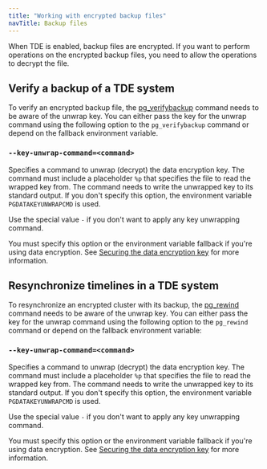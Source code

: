 ```yaml
---
title: "Working with encrypted backup files"
navTitle: Backup files
---
```


When TDE is enabled, backup files are encrypted. If you want to perform operations on the encrypted backup files, you need to allow the operations to decrypt the file.

## Verify a backup of a TDE system

To verify an encrypted backup file, the [pg_verifybackup](https://www.postgresql.org/docs/15/app-pgverifybackup.html) command needs to be aware of the unwrap key. You can either pass the key for the unwrap command using the following option to the `pg_verifybackup` command or depend on the fallback environment variable.

### `--key-unwrap-command=<command>` 

Specifies a command to unwrap (decrypt) the data encryption key. The command must include a placeholder `%p` that specifies the file to read the wrapped key from. The command needs to write the unwrapped key to its standard output. If you don't specify this option, the environment variable `PGDATAKEYUNWRAPCMD` is used.  
 
Use the special value `-` if you don't want to apply any key unwrapping command. 
  
You must specify this option or the environment variable fallback if you're using data encryption. See [Securing the data encryption key](./secure_key/) for more information.


## Resynchronize timelines in a TDE system

To resynchronize an encrypted cluster with its backup, the [pg_rewind](https://www.postgresql.org/docs/15/app-pgrewind.html) command needs to be aware of the unwrap key. You can either pass the key for the unwrap command using the following option to the `pg_rewind` command or depend on the fallback environment variable:

### `--key-unwrap-command=<command>`

Specifies a command to unwrap (decrypt) the data encryption key. The command must include a placeholder `%p` that specifies the file to read the wrapped key from. The command needs to write the unwrapped key to its standard output. If you don't specify this option, the environment variable `PGDATAKEYUNWRAPCMD` is used.  

Use the special value `-` if you don't want to apply any key unwrapping command. 
 
You must specify this option or the environment variable fallback if you're using data encryption. See [Securing the data encryption key](./secure_key/) for more information.

